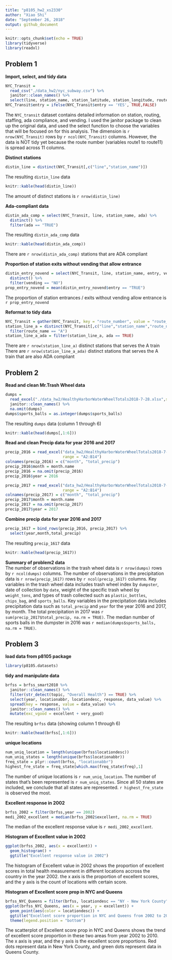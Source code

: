 ```yaml
---
title: "p8105_hw2_xs2330"
author: "Xiao Shi"
date: "September 26, 2018"
output: github_document
---
```


```r
knitr::opts_chunk$set(echo = TRUE)
library(tidyverse)
library(readxl)
```

## Problem 1
**Import, select, and tidy data**
```r
NYC_Transit = 
  read_csv("./data_hw2/nyc_subway.csv") %>%
  janitor::clean_names() %>%
  select(line, station_name, station_latitude, station_longitude, route1:route11, entry, vending, entrance_type, ada)
NYC_Transit$entry = ifelse(NYC_Transit$entry == 'YES', TRUE,FALSE)
```

The `NYC_transit` dataset contains detailed information on station, routing, staffing, ada compliance, and vending. I used the janitor package to clean up the original data, and used the select function to choose the variables that will be focused on for this analysis. The dimension is `r nrow(NYC_Transit)` rows by `r ncol(NYC_Transit)` columns. However, the data is NOT tidy yet because the route number (variables route1 to route11) is spread across 11 columns.

**Distinct stations**
```r
distin_line = distinct(NYC_Transit[,c("line","station_name")])
```
The resulting `distin_line` data
```r
knitr::kable(head(distin_line))
```

The amount of distinct stations is `r nrow(distin_line)`

**Ada-compliant data**
```r
distin_ada_comp = select(NYC_Transit, line, station_name, ada) %>%
  distinct() %>%
  filter(ada == "TRUE")
```
The resulting `distin_ada_comp` data
```r
knitr::kable(head(distin_ada_comp))
```

There are `r nrow(distin_ada_comp)` stations that are ADA compliant

**Proportion of station exits without vending that allow entrance**
```r
distin_entry_novend = select(NYC_Transit, line, station_name, entry, vending) %>%
  distinct() %>%
  filter(vending == "NO")
prop_entry_novend = mean(distin_entry_novend$entry == "TRUE")
```

The proportion of station entrances / exits without vending allow entrance is `r prop_entry_novend`

**Reformat to tidy data**
```r
NYC_Transit = gather(NYC_Transit, key = "route_number", value = "route_name", route1:route11)
station_line_a = distinct(NYC_Transit[,c("line","station_name","route_name","ada")]) %>%
  filter(route_name == "A")
station_line_a_ada = filter(station_line_a, ada == TRUE)
```

There are `r nrow(station_line_a)` distinct stations that serves the A train  
There are `r nrow(station_line_a_ada)` distinct stations that serves the A train that are also ADA compliant


## Problem 2
**Read and clean Mr.Trash Wheel data**
```r
dumps = 
  read_excel("./data_hw2/HealthyHarborWaterWheelTotals2018-7-28.xlsx",sheet = 'Mr. Trash Wheel', range = cell_cols(1:14)) %>%
  janitor::clean_names() %>%
  na.omit(dumps)
dumps$sports_balls = as.integer(dumps$sports_balls)
```
The resulting `dumps` data (column 1 through 6)
```r
knitr::kable(head(dumps[,1:6]))
```

**Read and clean Precip data for year 2016 and 2017**
```r
precip_2016 = read_excel("data_hw2/HealthyHarborWaterWheelTotals2018-7-28.xlsx",sheet = '2016 Precipitation',
                         range = "A2:B14")
colnames(precip_2016) = c("month", "total_precip")
precip_2016$month = month.name
precip_2016 = na.omit(precip_2016)
precip_2016$year = 2016

precip_2017 = read_excel("data_hw2/HealthyHarborWaterWheelTotals2018-7-28.xlsx",sheet = '2017 Precipitation',
                         range = "A2:B14")
colnames(precip_2017) = c("month", "total_precip")
precip_2017$month = month.name
precip_2017 = na.omit(precip_2017)
precip_2017$year = 2017
```
**Combine precip data for year 2016 and 2017**
```r
precip_1617 = bind_rows(precip_2016, precip_2017) %>%
  select(year,month,total_precip)
```
The resulting `precip_1617` data
```r
knitr::kable(head(precip_1617))
```

**Summary of problem2 data**          
The number of observations in the trash wheel data is `r nrow(dumps)` rows by `r ncol(dumps)` columns. The number of observations in the precipitation data is `r nrow(precip_1617)` rows by `r ncol(precip_1617)` columns. Key variables in the trash wheel data includes trash wheel index by `dumpster`, date of collection by `date`, weight of the specific trash wheel by `weight_tons`, and types of trash collected such as `plastic_bottles`, `chips_bag`, and `sports_balls`. Key variables in the precipitation data includes precipitation data such as `total_precip` and `year` for the year 2016 and 2017, by month. The total precipitation in 2017 was `r sum(precip_2017$total_precip, na.rm = TRUE)`. The median number of sports balls in the dumpster in 2016 was `r median(dumps$sports_balls, na.rm = TRUE)`.

## Problem 3
**load data from p8105 package**
```r
library(p8105.datasets)
```
**tidy and manipulate data**
```r
brfss = brfss_smart2010 %>%
  janitor::clean_names() %>%
  filter(str_detect(topic, "Overall Health") == TRUE) %>%
  select(year, locationabbr, locationdesc, response, data_value) %>%
  spread(key = response, value = data_value) %>%
  janitor::clean_names() %>%
  mutate(exc_vgood = excellent + very_good)
```
The resulting `brfss` data (showing column 1 through 6)
```r
knitr::kable(head(brfss[,1:6]))
```

**unique locations**
```r
num_uniq_location = length(unique(brfss$locationdesc))
num_uniq_states = length(unique(brfss$locationabbr))
freq_state = plyr::count(brfss, "locationabbr")
highest_fre_state = freq_state[which.max(freq_state$freq),1]
```

The number of unique locations is `r num_uniq_location`. The number of states that's been represented
is `r num_uniq_states`. Since all 50 states are included, we conclude that all states are represented. `r highest_fre_state` is observed the most.

**Excellent response in 2002**
```r
brfss_2002 = filter(brfss,year == 2002)
medi_2002_excellent = median(brfss_2002$excellent, na.rm = TRUE)
```
The median of the excellent response value is `r medi_2002_excellent`.

**Histogram of Excellent value in 2002**
```r
ggplot(brfss_2002, aes(x = excellent)) +
  geom_histogram() +
  ggtitle("Excellent response value in 2002")         
``` 

The histogram of Excellent value in 2002 shows the proportion of excellent scores in total health measurement in different locations accross the country in the year 2002. the x axis is the proportion of excellent scores, and the y axis is the count of locations with certain score.

**Histogram of Excellent score prop in NYC and Queens**
```r
brfss_NYC_Queens = filter(brfss, locationdesc == "NY - New York County" | locationdesc =="NY - Queens County")
ggplot(brfss_NYC_Queens, aes(x = year, y = excellent)) + 
  geom_point(aes(color = locationdesc)) +
  ggtitle("Excellent score proportion in NYC and Queens from 2002 to 2010") +
  theme(legend.position = "bottom")
```

The scatterplot of Excellent score prop in NYC and Queens shows the trend of excellent score proportion in these two areas from year 2002 to 2010. The x axis is year, and the y axis is the excellent score proportions. Red dots represent data in New York County, and green dots represent data in Queens County.